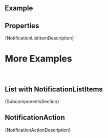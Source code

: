 
<Meta of={ComponentStories} />

<DocsHeader since="0.10.0" />

<br />

## Example

<Canvas of={ComponentStories.Default} />

## Properties

<ControlsWithNote of={ComponentStories.Default} />
<Markdown>{NotificationListItemDescription}</Markdown>

# More Examples

<br />

## List with NotificationListItems

<Canvas of={ComponentStories.MultipleNotifications} />

<Markdown>{SubcomponentsSection}</Markdown>

## NotificationAction

<Description of={NotificationAction} />
<ArgTypesWithNote hideHTMLPropsNote of={NotificationAction} />
<Markdown>{NotificationActionDescription}</Markdown>

<Footer />
